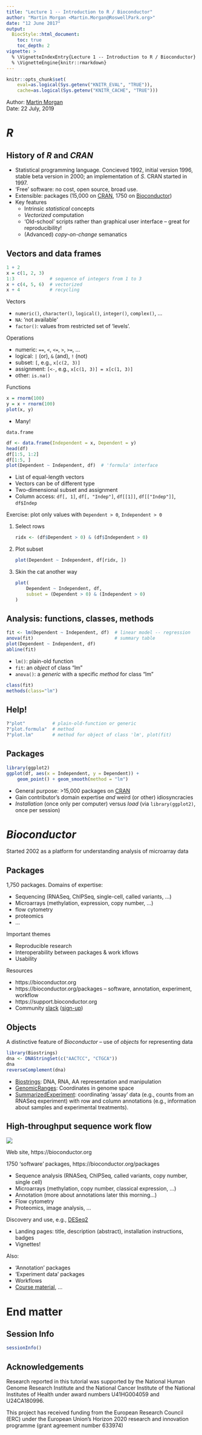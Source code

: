 ```yaml
---
title: "Lecture 1 -- Introduction to R / Bioconductor"
author: "Martin Morgan <Martin.Morgan@RoswellPark.org>"
date: "12 June 2017"
output:
  BiocStyle::html_document:
    toc: true
    toc_depth: 2
vignette: >
  % \VignetteIndexEntry{Lecture 1 -- Introduction to R / Bioconductor}
  % \VignetteEngine{knitr::rmarkdown}
---
```


```r
knitr::opts_chunk$set(
    eval=as.logical(Sys.getenv("KNITR_EVAL", "TRUE")),
    cache=as.logical(Sys.getenv("KNITR_CACHE", "TRUE")))
```

Author: [Martin Morgan][]</br>
Date: 22 July, 2019</br >

[Martin Morgan]: mailto: Martin.Morgan@RoswellPark.org

# _R_

## History of _R_ and _CRAN_

- Statistical programming language. Concieved 1992, initial version
  1996, stable beta version in 2000; an implementation of _S_. CRAN
  started in 1997.
- 'Free' software: no cost, open source, broad use.
- Extensible: packages (15,000 on [CRAN][], 1750 on [Bioconductor][])
- Key features
    - Intrinsic _statistical_ concepts
    - _Vectorized_ computation
    - 'Old-school' scripts rather than graphical user interface -- great
      for reproducibility!
    - (Advanced) _copy-on-change_ semanatics

## Vectors and data frames

```r
1 + 2
x = c(1, 2, 3)
1:3             # sequence of integers from 1 to 3
x + c(4, 5, 6)  # vectorized
x + 4           # recycling
```

Vectors

- `numeric()`, `character()`, `logical()`, `integer()`, `complex()`, ...
- `NA`: 'not available'
- `factor()`: values from restricted set of 'levels'.

Operations

- numeric: `==`, `<`, `<=`, `>`, `>=`, ...
- logical: `|` (or), `&` (and), `!` (not)
- subset: `[`, e.g., `x[c(2, 3)]`
- assignment: `[<-`, e.g., `x[c(1, 3)] = x[c(1, 3)]`
- other: `is.na()`

Functions

```r
x = rnorm(100)
y = x + rnorm(100)
plot(x, y)
```

- Many!

`data.frame`

```r
df <- data.frame(Independent = x, Dependent = y)
head(df)
df[1:5, 1:2]
df[1:5, ]
plot(Dependent ~ Independent, df)  # 'formula' interface
```

- List of equal-length vectors
- Vectors can be of different type
- Two-dimensional subset and assignment
- Column access: `df[, 1]`, `df[, "Indep"]`, `df[[1]]`,
  `df[["Indep"]]`, `df$Indep`

Exercise: plot only values with `Dependent > 0`, `Independent > 0`

1. Select rows

    ```r
    ridx <- (df$Dependent > 0) & (df$Independent > 0)
    ```

2. Plot subset

    ```r
    plot(Dependent ~ Independent, df[ridx, ])
    ```

3. Skin the cat another way

    ```r
    plot(
        Dependent ~ Independent, df,
        subset = (Dependent > 0) & (Independent > 0)
    )
    ```

## Analysis: functions, classes, methods

```r
fit <- lm(Dependent ~ Independent, df)  # linear model -- regression
anova(fit)                              # summary table
plot(Dependent ~ Independent, df)
abline(fit)
```

- `lm()`: plain-old function
- `fit`: an _object_ of class "lm"
- `anova()`: a _generic_ with a specific _method_ for class "lm"

```r
class(fit)
methods(class="lm")
```

## Help!

```r
?"plot"          # plain-old-function or generic
?"plot.formula"  # method
?"plot.lm"       # method for object of class 'lm', plot(fit)
```

## Packages


```r
library(ggplot2)
ggplot(df, aes(x = Independent, y = Dependent)) +
    geom_point() + geom_smooth(method = "lm")
```

- General purpose: >15,000 packages on [CRAN][]
- Gain contributor's domain expertise _and_ weird (or other) idiosyncracies
- _Installation_ (once only per computer) versus _load_ (via
  `library(ggplot2)`, once per session)

[CRAN]: https://cran.r-project.org
[Bioconductor]: https://bioconductor.org

# _Bioconductor_

Started 2002 as a platform for understanding analysis of microarray
data

## Packages

1,750 packages. Domains of expertise:

- Sequencing (RNASeq, ChIPSeq, single-cell, called variants, ...)
- Microarrays (methylation, expression, copy number, ...)
- flow cytometry
- proteomics
- ...

Important themes

- Reproducible research
- Interoperability between packages & work kflows
- Usability

Resources

- https://bioconductor.org
- https://bioconductor.org/packages -- software, annotation, experiment, workflow
- https://support.bioconductor.org
- Community [slack][] ([sign-up][slack-sign-up])

[slack]: https://community-bioc.slack.com
[slack-sign-up]: https://bioc-community.herokuapp.com/

## Objects

A distinctive feature of _Bioconductor_ -- use of _objects_ for
representing data

```r
library(Biostrings)
dna <- DNAStringSet(c("AACTCC", "CTGCA"))
dna
reverseComplement(dna)
```

- [Biostrings][]: DNA, RNA, AA representation and manipulation
- [GenomicRanges][]: Coordinates in genome space
- [SummarizedExperiment][]: coordinating 'assay' data (e.g., counts
  from an RNASeq experiment) with row and column annotations (e.g.,
  information about samples and experimental treatments).
  
[Biostrings]: https://bioconductor.org/packages/Biostrings
[GenomicRanges]: https://bioconductor.org/packages/GenomicRanges
[SummarizedExperiment]: https://bioconductor.org/packages/SummarizedExperiment

## High-throughput sequence work flow

![](lecture-01-figures/SequencingEcosystem.png)

Web site, https://bioconductor.org

1750 'software' packages, https://bioconductor.org/packages

- Sequence analysis (RNASeq, ChIPSeq, called variants, copy number, 
  single cell)
- Microarrays (methylation, copy number, classical expression, ...)
- Annotation (more about annotations later this morning...)
- Flow cytometry
- Proteomics, image analysis, ...

Discovery and use, e.g., [DESeq2][]

- Landing pages: title, description (abstract), installation instructions,
  badges
- Vignettes!

Also:

- 'Annotation' packages
- 'Experiment data' packages
- Workflows
- [Course material][], ...

[DESeq2]: https://bioconductor.org/packages/DESeq2
[Course material]: https://bioconductor.org/help/course-materials/

# End matter

## Session Info

```r
sessionInfo()
```

## Acknowledgements

Research reported in this tutorial was supported by the National Human
Genome Research Institute and the National Cancer Institute of the
National Institutes of Health under award numbers U41HG004059 and
U24CA180996.

This project has received funding from the European Research Council
(ERC) under the European Union's Horizon 2020 research and innovation
programme (grant agreement number 633974)
